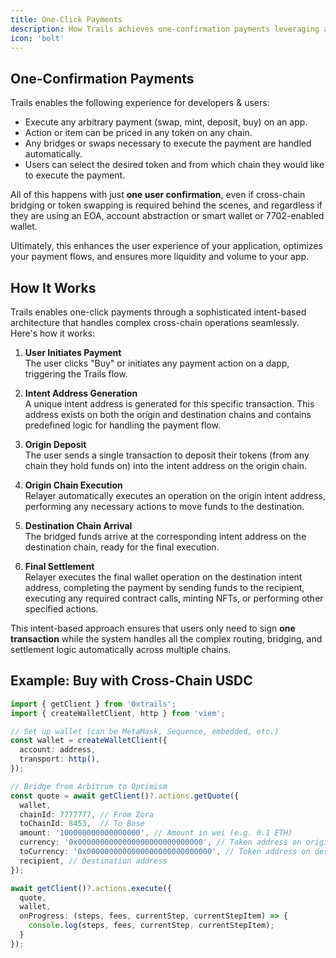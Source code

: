 ```yaml
---
title: One-Click Payments
description: How Trails achieves one-confirmation payments leveraging any token from any chain.
icon: 'bolt'
---
```


## One-Confirmation Payments

Trails enables the following experience for developers & users:

- Execute any arbitrary payment (swap, mint, deposit, buy) on an app.
- Action or item can be priced in any token on any chain.
- Any bridges or swaps necessary to execute the payment are handled automatically.
- Users can select the desired token and from which chain they would like to execute the payment.

All of this happens with just **one user confirmation**, even if cross-chain bridging or token swapping is required behind the scenes, and regardless if they are using an EOA, account abstraction or smart wallet or 7702-enabled wallet.

Ultimately, this enhances the user experience of your application, optimizes your payment flows, and ensures more liquidity and volume to your app.

## How It Works

Trails enables one-click payments through a sophisticated intent-based architecture that handles complex cross-chain operations seamlessly. Here's how it works:

1. **User Initiates Payment**  
   The user clicks "Buy" or initiates any payment action on a dapp, triggering the Trails flow.

2. **Intent Address Generation**  
   A unique intent address is generated for this specific transaction. This address exists on both the origin and destination chains and contains predefined logic for handling the payment flow.

3. **Origin Deposit**  
   The user sends a single transaction to deposit their tokens (from any chain they hold funds on) into the intent address on the origin chain.

4. **Origin Chain Execution**  
   Relayer automatically executes an operation on the origin intent address, performing any necessary actions to move funds to the destination.

5. **Destination Chain Arrival**  
   The bridged funds arrive at the corresponding intent address on the destination chain, ready for the final execution.

6. **Final Settlement**  
   Relayer executes the final wallet operation on the destination intent address, completing the payment by sending funds to the recipient, executing any required contract calls, minting NFTs, or performing other specified actions.

This intent-based approach ensures that users only need to sign **one transaction** while the system handles all the complex routing, bridging, and settlement logic automatically across multiple chains.

## Example: Buy with Cross-Chain USDC

```ts
import { getClient } from '0xtrails';
import { createWalletClient, http } from 'viem';

// Set up wallet (can be MetaMask, Sequence, embedded, etc.)
const wallet = createWalletClient({
  account: address,
  transport: http(),
});

// Bridge from Arbitrum to Optimism
const quote = await getClient()?.actions.getQuote({
  wallet,
  chainId: 7777777, // From Zora
  toChainId: 8453,  // To Base
  amount: '100000000000000000', // Amount in wei (e.g. 0.1 ETH)
  currency: '0x0000000000000000000000000000', // Token address on origin chain
  toCurrency: '0x0000000000000000000000000000', // Token address on destination
  recipient, // Destination address
});

await getClient()?.actions.execute({
  quote,
  wallet,
  onProgress: (steps, fees, currentStep, currentStepItem) => {
    console.log(steps, fees, currentStep, currentStepItem);
  }
});
